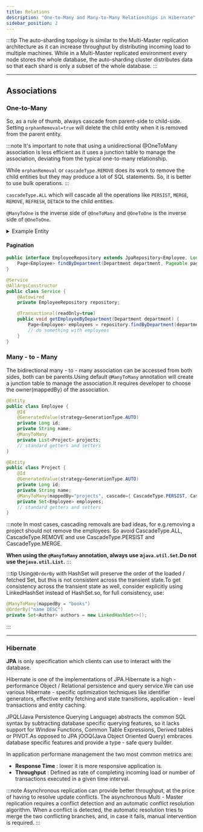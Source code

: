 ```yaml
---
title: Relations
description: "One-to-Many and Many-to-Many Relationships in Hibernate"
sidebar_position: 2
---
```



:::tip
The auto-sharding topology is similar to the Multi-Master replication architecture as it can increase
throughput by distributing incoming load to multiple machines. While in a Multi-Master replicated
environment every node stores the whole database, the auto-sharding cluster distributes data so
that each shard is only a subset of the whole database.
:::

---

## Associations

### One-to-Many
So, as a rule of thumb, always cascade from parent-side to child-side.
Setting `orphanRemoval=true` will delete the child entity when it is removed from the parent entity.

:::note
It's important to note that using a unidirectional @OneToMany association is less efficient as it uses a junction
table to manage the association, deviating from the typical one-to-many relationship.

While `orphanRemoval` or `cascadeType.REMOVE` does its work to remove the child entities but they may produce
a lot of SQL statements. So, it is better to use bulk operations.
:::

`cascadeType.ALL` which will cascade all the operations like `PERSIST`, `MERGE`, `REMOVE`, `REFRESH`, `DETACH` to the child entities.

`@ManyToOne` is the inverse side of `@OneToMany` and `@OneToOne` is the inverse side of `@OneToOne`.

<details>
    <summary>Example Entity</summary>

    ```java
    @Entity
    public class Department {
@Id
@GeneratedValue(strategy = GenerationType.AUTO)
    private Long id;
    private String name;
    @OneToMany(cascade=CascadeType.ALL, mappedBy="department", orphanRemoval=true)
    private List<Employee> employees;
    // standard getters and setters
}

    @Entity
    public class Employee {
@Id
@GeneratedValue(strategy = GenerationType.AUTO)
    private Long id;
    private String name;
    @ManyToOne
    private Department department;
    // standard getters and setters
}


    @Service
    @AllArgsConstructor
    public class Service {
@Autowired
    private Repository repository;

    @Transactional
    public void removeEmployee(Employee employee) {
    employee.getDepartment().getEmployees().remove(employee);
}

    @Transactional
    public void addEmployee(Employee employee) {
    repository.save(employee);
}

    @Transactional(readOnly=true)
    public void getEmployeeByDepartment(Department department) {
    List<Employee> employees = repository.findByDepartment(department);
    // do something with employees
}
}
    ```
</details>

#### Pagination

```java
public interface EmployeeRepository extends JpaRepository<Employee, Long> {
    Page<Employee> findByDepartment(Department department, Pageable pageable);
}

@Service
@AllArgsConstructor
public class Service {
    @Autowired
    private EmployeeRepository repository;

    @Transactional(readOnly=true)
    public void getEmployeeByDepartment(Department department) {
        Page<Employee> employees = repository.findByDepartment(department, PageRequest.of(0, 10));
        // do something with employees
    }
}
```

### Many - to - Many
The bidirectional many - to - many association can be accessed from both sides, both can be parents.Using default `@ManyToMany` annotation will create a junction table to manage the association.It requires developer to choose the owner(mappedBy) of the association.

```java
@Entity
public class Employee {
    @Id
    @GeneratedValue(strategy=GenerationType.AUTO)
    private Long id;
    private String name;
    @ManyToMany
    private List<Project> projects;
    // standard getters and setters
}

@Entity
public class Project {
    @Id
    @GeneratedValue(strategy=GenerationType.AUTO)
    private Long id;
    private String name;
    @ManyToMany(mappedBy="projects", cascade={ CascadeType.PERSIST, CascadeType.MERGE })
    private Set<Employee> employees;
    // standard getters and setters
}
```

:::note
In most cases, cascading removals are bad ideas, for e.g.removing a project should not remove the employees.
So avoid CascadeType.ALL, CascadeType.REMOVE and use CascadeType.PERSIST and CascadeType.MERGE.

**When using the `@ManyToMany` annotation, always use a`java.util.Set`.Do not use the`java.util.List`.**
:::

:::tip
Using`@OrderBy` with HashSet will preserve the order of the loaded / fetched Set,
    but this is not consistent across the transient state.To get consistency across the transient state as well,
    consider explicitly using LinkedHashSet instead of HashSet.so, for full consistency, use:
```java
@ManyToMany(mappedBy = "books")
@OrderBy("name DESC")
private Set<Author> authors = new LinkedHashSet<>();
```
:::

---

### Hibernate
**JPA** is only specification which clients can use to interact with the database.

Hibernate is one of the implementations of JPA.Hibernate is a high - performance Object / Relational persistence and query service.We can use various Hibernate - specific optimization techniques like identifier generators,
    effective entity fetching and state transitions, application - level transactions and entity caching.

JPQL(Java Persistence Querying Language) abstracts the common SQL syntax by subtracting
database specific querying features, so it lacks support for Window Functions, Common Table
Expressions, Derived tables or PIVOT.As opposed to JPA jOOQ(Java Object Oriented Query) embraces
database specific features and provide a type - safe query builder.

In application performane management the two most common metrics are:
- **Response Time** : lower it is more responsive application is.
- **Throughput** : Defined as rate of completing incoming load or number of transactions executed
in a given time interval.


:::note
Asynchronous replication can provide better throughput, at the price of having to resolve update conflicts.
The asynchronous Multi - Master replication requires a conflict detection and an automatic conflict resolution algorithm.
When a conflict is detected, the automatic resolution tries to merge the two conflicting branches, and, in case it fails,
    manual intervention is required.
:::




